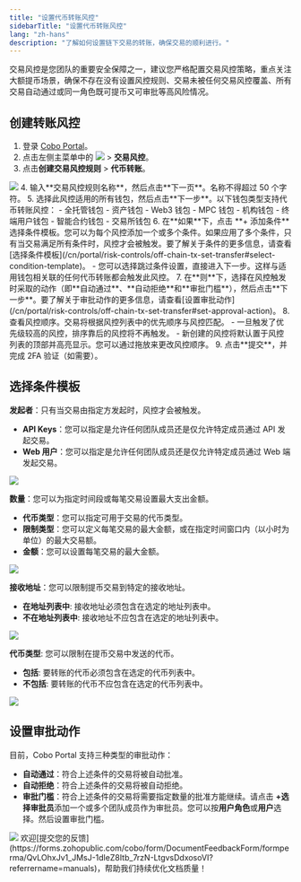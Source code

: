 ```yaml
---
title: "设置代币转账风控"
sidebarTitle: "设置代币转账风控"
lang: "zh-hans"
description: "了解如何设置链下交易的转账，确保交易的顺利进行。"
---
```


<Note>交易风控是您团队的重要安全保障之一，建议您严格配置交易风控策略，重点关注大额提币场景，确保不存在没有设置风控规则、交易未被任何交易风控覆盖、所有交易自动通过或同一角色既可提币又可审批等高风险情况。</Note>

## 创建转账风控
1. 登录 [Cobo Portal](https://portal.cobo.com/login)。
2. 点击左侧主菜单中的 <img src="/cn/images/common/wallets_icon_cn.svg" className="icon"/> > **交易风控**。
3. 点击**创建交易风控规则** > **代币转账**。
<img src="/cn/images/risk-controls/create_policy_cn.png" className="screenshot_full_screen"/>
4. 输入**交易风控规则名称**，然后点击**下一页**。名称不得超过 50 个字符。
5. 选择此风控适用的所有钱包，然后点击**下一步**。以下钱包类型支持代币转账风控：
   - 全托管钱包
     - 资产钱包
     - Web3 钱包
   - MPC 钱包
     - 机构钱包
     - 终端用户钱包
   - 智能合约钱包
   - 交易所钱包
6. 在**如果**下，点击 **+ 添加条件**选择条件模板。您可以为每个风控添加一个或多个条件。如果应用了多个条件，只有当交易满足所有条件时，风控才会被触发。要了解关于条件的更多信息，请查看[选择条件模板](/cn/portal/risk-controls/off-chain-tx-set-transfer#select-condition-template)。
   - 您可以选择跳过条件设置，直接进入下一步。这样与适用钱包相关联的任何代币转账都会触发此风控。
7. 在**则**下，选择在风控触发时采取的动作（即**自动通过**、**自动拒绝**和**审批门槛**），然后点击**下一步**。要了解关于审批动作的更多信息，请查看[设置审批动作](/cn/portal/risk-controls/off-chain-tx-set-transfer#set-approval-action)。
8. 查看风控顺序。交易将根据风控列表中的优先顺序与风控匹配。
   - 一旦触发了优先级较高的风控，排序靠后的风控将不再触发。
   - 新创建的风控将默认置于风控列表的顶部并高亮显示。您可以通过拖放来更改风控顺序。
9. 点击**提交**，并完成 2FA 验证（如需要）。


## 选择条件模板<a id="select-condition-template"></a>

**发起者**：只有当交易由指定方发起时，风控才会被触发。
- **API Keys**：您可以指定是允许任何团队成员还是仅允许特定成员通过 API 发起交易。
- **Web 用户**：您可以指定是允许任何团队成员还是仅允许特定成员通过 Web 端发起交易。
<img src="/cn/images/risk-controls/initiator1.png" className="screenshot_full_screen"/>

**数量**：您可以为指定时间段或每笔交易设置最大支出金额。
- **代币类型**：您可以指定可用于交易的代币类型。
- **限制类型**：您可以定义每笔交易的最大金额，或在指定时间窗口内（以小时为单位）的最大交易额。
- **金额**：您可以设置每笔交易的最大金额。
<img src="/cn/images/risk-controls/spending-limits-cn.png" className="screenshot_full_screen"/>

**接收地址**：您可以限制提币交易到特定的接收地址。
- **在地址列表中**: 接收地址必须包含在选定的地址列表中。
- **不在地址列表中**:  接收地址不应包含在选定的地址列表中。
<img src="/cn/images/risk-controls/receiving-address-cn.png" className="screenshot_full_screen"/>

**代币类型**: 您可以限制在提币交易中发送的代币。
- **包括**: 要转账的代币必须包含在选定的代币列表中。
- **不包括**: 要转账的代币不应包含在选定的代币列表中。
<img src="/cn/images/risk-controls/token-limits-cn.png" className="screenshot_full_screen"/>

## 设置审批动作<a id="set-approval-action"></a>
目前，Cobo Portal 支持三种类型的审批动作：
- **自动通过**：符合上述条件的交易将被自动批准。
- **自动拒绝**：符合上述条件的交易将被自动拒绝。
- **审批门槛**：符合上述条件的交易将需要指定数量的批准方能继续。请点击 **+选择审批员**添加一个或多个团队成员作为审批员。您可以按**用户角色**或**用户**选择。然后设置审批门槛。
<img src="/cn/images/risk-controls/approval-action-cn.png" className="screenshot_full_screen"/>
<Tip>欢迎[提交您的反馈](https://forms.zohopublic.com/cobo/form/DocumentFeedbackForm/formperma/QvLOhxJv1_JMsJ-1dleZ8Itb_7rzN-LtgvsDdxosoVI?referrername=manuals)，帮助我们持续优化文档质量！</Tip>